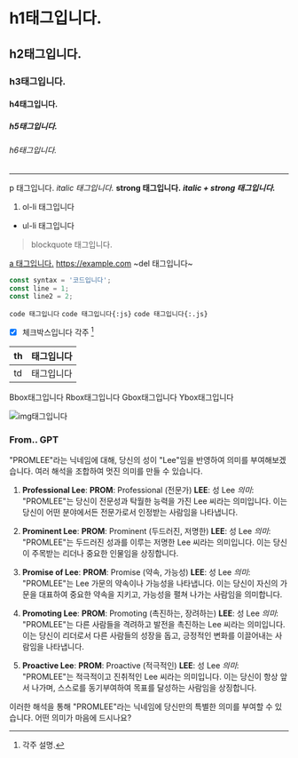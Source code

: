 # h1태그입니다.
## h2태그입니다.
### h3태그입니다.
#### h4태그입니다.
##### h5태그입니다.
###### h6태그입니다.
---
p 태그입니다.
*italic 태그입니다.*
**strong 태그입니다.**
***italic + strong 태그입니다.***

1. ol-li 태그입니다
- ul-li 태그입니다

> blockquote 태그입니다.

[a 태그입니다.](https://example.com)
https://example.com
~del 태그입니다~
```js {1,3} showLineNumbers title="제목"
const syntax = '코드입니다';
const line = 1;
const line2 = 2;
```
`code 태그입니다`
`code 태그입니다{:js}`
`code 태그입니다{:.js}`
* [x] 체크박스입니다
각주 [^1]

| th | 태그입니다 |
| - | - |
| td | 태그입니다 |

<Bbox>Bbox태그입니다</Bbox>
<Rbox>Rbox태그입니다</Rbox>
<Gbox>Gbox태그입니다</Gbox>
<Ybox>Ybox태그입니다</Ybox>

[^1]: 각주 설명.

![img태그입니다](/icons/android-chrome-192x192.png)




### From.. GPT
"PROMLEE"라는 닉네임에 대해, 당신의 성이 "Lee"임을 반영하여 의미를 부여해보겠습니다. 여러 해석을 조합하여 멋진 의미를 만들 수 있습니다.

1. **Professional Lee**:
**PROM**: Professional (전문가)
**LEE**: 성 Lee
*의미*: "PROMLEE"는 당신이 전문성과 탁월한 능력을 가진 Lee 씨라는 의미입니다. 이는 당신이 어떤 분야에서든 전문가로서 인정받는 사람임을 나타냅니다.

2. **Prominent Lee**:
**PROM**: Prominent (두드러진, 저명한)
**LEE**: 성 Lee
*의미*: "PROMLEE"는 두드러진 성과를 이루는 저명한 Lee 씨라는 의미입니다. 이는 당신이 주목받는 리더나 중요한 인물임을 상징합니다.

3. **Promise of Lee**:
**PROM**: Promise (약속, 가능성)
**LEE**: 성 Lee
*의미*: "PROMLEE"는 Lee 가문의 약속이나 가능성을 나타냅니다. 이는 당신이 자신의 가문을 대표하여 중요한 약속을 지키고, 가능성을 펼쳐 나가는 사람임을 의미합니다.

4. **Promoting Lee**:
**PROM**: Promoting (촉진하는, 장려하는)
**LEE**: 성 Lee
*의미*: "PROMLEE"는 다른 사람들을 격려하고 발전을 촉진하는 Lee 씨라는 의미입니다. 이는 당신이 리더로서 다른 사람들의 성장을 돕고, 긍정적인 변화를 이끌어내는 사람임을 나타냅니다.

5. **Proactive Lee**:
**PROM**: Proactive (적극적인)
**LEE**: 성 Lee
*의미*: "PROMLEE"는 적극적이고 진취적인 Lee 씨라는 의미입니다. 이는 당신이 항상 앞서 나가며, 스스로를 동기부여하여 목표를 달성하는 사람임을 상징합니다.

이러한 해석을 통해 "PROMLEE"라는 닉네임에 당신만의 특별한 의미를 부여할 수 있습니다. 어떤 의미가 마음에 드시나요?